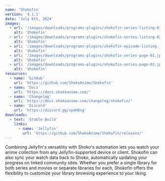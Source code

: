 ```yaml
---
name: 'Shokofin'
version: '4.1.1'
date: 'July 6th, 2024'
images:
  - url: '/images/downloads/programs-plugins/shokofin-series-listing-01.jpg'
    alt: 'Shokofin'
  - url: '/images/downloads/programs-plugins/shokofin-series-listing-02.jpg'
    alt: 'Shokofin'
  - url: '/images/downloads/programs-plugins/shokofin-episode-listing.jpg'
    alt: 'Shokofin'
  - url: '/images/downloads/programs-plugins/shokofin-series-page-01.jpg'
    alt: 'Shokofin'
  - url: '/images/downloads/programs-plugins/shokofin-series-page-02.jpg'
    alt: 'Shokofin'
resources:
  - name: 'GitHub'
    url: 'https://github.com/ShokoAnime/Shokofin'
  - name: 'Docs'
    url: 'https://docs.shokoanime.com/'
  - name: 'Changelog'
    url: 'https://docs.shokoanime.com/changelog/shokofin/'
  - name: 'Discord'
    url: 'https://discord.gg/vpeHDsg'
downloads:
  - text: 'Stable Build'
    links:
      - name: 'Jellyfin'
        url: 'https://github.com/ShokoAnime/Shokofin/releases/'
---
```


Combining Jellyfin's versatility with Shoko's automation lets you watch your anime collection from
any Jellyfin-supported device or client. Shokofin can also sync your watch data back to Shoko,
automatically updating your progress on linked community sites. Whether you prefer a single library
for both series and movies or separate libraries for each, Shokofin offers the flexibility to
customize your library browsing experience to your liking.
